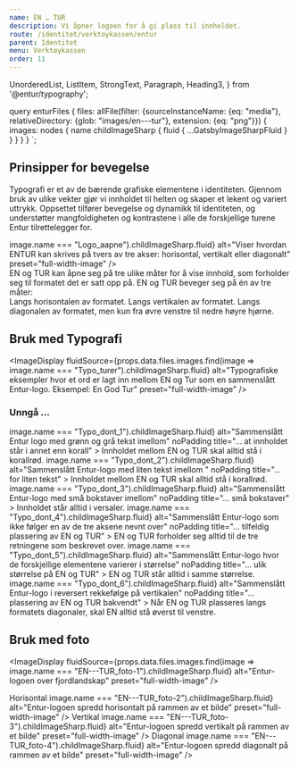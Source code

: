 ```yaml
---
name: EN … TUR
description: Vi åpner logoen for å gi plass til innholdet.
route: /identitet/verktoykassen/entur
parent: Identitet
menu: Verktøykassen
order: 11
---
```



  UnorderedList,
  ListItem,
  StrongText,
  Paragraph,
  Heading3,
} from '@entur/typography';


query enturFiles {
  files: allFile(filter: {sourceInstanceName: {eq: "media"}, relativeDirectory: {glob: "images/en---tur"}, extension: {eq: "png"}}) {
    images: nodes {
      name
      childImageSharp {
        fluid {
          ...GatsbyImageSharpFluid
        }
      }
    }
  }
}
`;

<PageHeader />

## Prinsipper for bevegelse

Typografi er et av de bærende grafiske elementene i identiteten.
Gjennom bruk av ulike vekter gjør vi innholdet til helten og skaper et lekent og variert uttrykk.
Oppsettet tilfører bevegelse og dynamikk til identiteten, og understøtter mangfoldigheten og kontrastene i alle de forskjellige turene Entur tilrettelegger for.

<GridContainer spacing="extraLarge">
  <GridItem small={12} medium={8}>
    <ImageDisplay
      fluidSource={props.data.files.images.find(image => image.name === "Logo_aapne").childImageSharp.fluid}      
      alt="Viser hvordan ENTUR kan skrives på tvers av tre akser: horisontal, vertikalt eller diagonalt"
      preset="full-width-image"
    />
  </GridItem>
  <GridItem small={12} medium={4}>
    <div>
      EN og TUR kan åpne seg på tre ulike måter for å vise innhold, som
      forholder seg til formatet det er satt opp på. EN og TUR beveger seg på én
      av tre måter:
    </div>
    <UnorderedList>
      <ListItem>Langs horisontalen av formatet.</ListItem>
      <ListItem>Langs vertikalen av formatet.</ListItem>
      <ListItem>
        Langs diagonalen av formatet, men kun fra øvre venstre til nedre høyre
        hjørne.
      </ListItem>
    </UnorderedList>
  </GridItem>
</GridContainer>

## Bruk med Typografi

<ImageDisplay
  fluidSource={props.data.files.images.find(image => image.name === "Typo_turer").childImageSharp.fluid}
  alt="Typografiske eksempler hvor et ord er lagt inn mellom EN og Tur som en sammenslått Entur-logo. Eksempel: En God Tur"
  preset="full-width-image"
/>

### Unngå …
  <DoDontGroup>
    <DoDontCard
      contrast
      variant="negative"
      fluidSource={props.data.files.images.find(image => image.name === "Typo_dont_1").childImageSharp.fluid}
      alt="Sammenslått Entur logo med grønn og grå tekst imellom"
      noPadding
      title="… at innholdet står i annet enn korall"
    >
      <Paragraph>
        Innholdet mellom EN og TUR skal alltid stå i korallrød.
      </Paragraph>
    </DoDontCard>
    <DoDontCard
      contrast
      variant="negative"
      fluidSource={props.data.files.images.find(image => image.name === "Typo_dont_2").childImageSharp.fluid}
      alt="Sammenslått Entur-logo med liten tekst imellom "
      noPadding
      title="… for liten tekst"
    >
      <Paragraph>
        Innholdet mellom EN og TUR skal alltid stå i korallrød.
      </Paragraph>
    </DoDontCard>
    <DoDontCard
      contrast
      variant="negative"
      fluidSource={props.data.files.images.find(image => image.name === "Typo_dont_3").childImageSharp.fluid}
      alt="Sammenslått Entur-logo med små bokstaver imellom"
      noPadding
      title="… små bokstaver"
    >
      <Paragraph>Innholdet står alltid i versaler.</Paragraph>
    </DoDontCard>
    <DoDontCard
      contrast
      variant="negative"
      fluidSource={props.data.files.images.find(image => image.name === "Typo_dont_4").childImageSharp.fluid}
      alt="Sammenslått Entur-logo som ikke følger en av de tre aksene nevnt over"
      noPadding
      title="… tilfeldig plassering av EN og TUR"
    >
      <Paragraph>
        EN og TUR forholder seg alltid til de tre retningene som beskrevet over.
      </Paragraph>
    </DoDontCard>
    <DoDontCard
      contrast
      variant="negative"
      fluidSource={props.data.files.images.find(image => image.name === "Typo_dont_5").childImageSharp.fluid}
      alt="Sammenslått Entur-logo hvor de forskjellige elementene varierer i størrelse"
      noPadding
      title="… ulik størrelse på EN og TUR"
    >
      <Paragraph> EN og TUR står alltid i samme størrelse.</Paragraph>
    </DoDontCard>
    <DoDontCard
      contrast
      variant="negative"
      fluidSource={props.data.files.images.find(image => image.name === "Typo_dont_6").childImageSharp.fluid}
      alt="Sammenslått Entur-logo i reversert rekkefølge på vertikalen"
      noPadding
      title="… plassering av EN og TUR bakvendt"
    >
      <Paragraph> Når EN og TUR plasseres langs formatets diagonaler, skal EN alltid stå øverst til venstre. </Paragraph>
    </DoDontCard>
  </DoDontGroup>

## Bruk med foto

<ImageDisplay
  fluidSource={props.data.files.images.find(image => image.name === "EN---TUR_foto-1").childImageSharp.fluid}
  alt="Entur-logoen over fjordlandskap"
  preset="full-width-image"
/>

<GridContainer spacing="extraLarge">
  <GridItem small={6} medium={4}>
    <Heading3>Horisontal</Heading3>
    <ImageDisplay
      fluidSource={props.data.files.images.find(image => image.name === "EN---TUR_foto-2").childImageSharp.fluid}
      alt="Entur-logoen spredd horisontalt på rammen av et bilde"
      preset="full-width-image"
    />
  </GridItem>
  <GridItem small={6} medium={4}>
    <Heading3>Vertikal</Heading3>
    <ImageDisplay
      fluidSource={props.data.files.images.find(image => image.name === "EN---TUR_foto-3").childImageSharp.fluid}
      alt="Entur-logoen spredd vertikalt på rammen av et bilde"
      preset="full-width-image"
    />
  </GridItem>
  <GridItem small={6} medium={4}>
    <Heading3>Diagonal</Heading3>
    <ImageDisplay
      fluidSource={props.data.files.images.find(image => image.name === "EN---TUR_foto-4").childImageSharp.fluid}
      alt="Entur-logoen spredd diagonalt på rammen av et bilde"
      preset="full-width-image"
    />    
  </GridItem>
</GridContainer>
